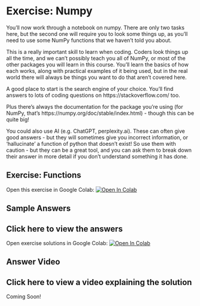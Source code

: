 # Exercise: Numpy

You’ll now work through a notebook on numpy.  There are only two tasks here, but the second one will require you to look some things up, as you’ll need to use some NumPy functions that we haven’t told you about.

This is a really important skill to learn when coding.  Coders look things up all the time, and we can’t possibly teach you all of NumPy, or most of the other packages you will learn in this course.  You’ll learn the basics of how each works, along with practical examples of it being used, but in the real world there will always be things you want to do that aren’t covered here.

A good place to start is the search engine of your choice.  You’ll find answers to lots of coding questions on https://stackoverflow.com/ too.

Plus there’s always the documentation for the package you’re using (for NumPy, that’s https://numpy.org/doc/stable/index.html) - though this can be quite big!

You could also use AI (e.g. ChatGPT, perplexity.ai). These can often give good answers - but they will sometimes give you incorrect information, or 'hallucinate' a function of python that doesn't exist! So use them with caution - but they can be a great tool, and you can ask them to break down their answer in more detail if you don't understand something it has done.

## Exercise: Functions

Open this exercise in Google Colab: <a target="_blank" href="https://colab.research.google.com/github/hsma-programme/h6_1f_python_part_2/blob/main/1f_python_programming_part_2/exercise_3.ipynb">
  <img src="https://colab.research.google.com/assets/colab-badge.svg" alt="Open In Colab"/>
</a>

## Sample Answers

:::{.callout-tip collapse="true"}
# Click here to view the answers
Open exercise solutions in Google Colab: <a target="_blank" href="https://colab.research.google.com/github/hsma-programme/h6_1f_python_part_2/blob/main/1f_python_programming_part_2/solutions/exercise_3_solution.ipynb">
  <img src="https://colab.research.google.com/assets/colab-badge.svg" alt="Open In Colab"/>
</a>
:::

## Answer Video

:::{.callout-tip collapse="true"}
# Click here to view a video explaining the solution
Coming Soon!
:::
